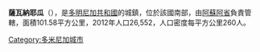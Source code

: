 {{Unreferenced|time=2020-03-08T11:15:22+00:00}}
{{Coord|18|27|N|70|39|W|display=title}}

'''薩瓦納耶瓜'''（{{lang-es|Sabana Yegua}}），是[[多明尼加共和國|多明尼加共和國]]的城鎮，位於該國南部，由[[阿蘇阿省|阿蘇阿省]]負責管轄，面積101.58平方公里，2012年人口26,552，人口密度每平方公里260人。

{{DominicanRepublic-geo-stub}}
[[Category:多米尼加城市|Category:多米尼加城市]]